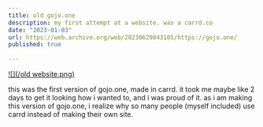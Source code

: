 ```yaml
---
title: old gojo.one
description: my first attempt at a website. was a carrd.co
date: "2023-01-03"
url: https://web.archive.org/web/20230629043105/https://gojo.one/
published: true
  
---
```



[![](/old website.png)](https://web.archive.org/web/20230629043105/https://gojo.one/)

this was the first version of gojo.one, made in carrd. it took me maybe like 2 days to get it looking how i wanted to, and i was proud of it.
as i am making this version of gojo.one, i realize why so many people (myself included) use carrd instead of making their own site.
